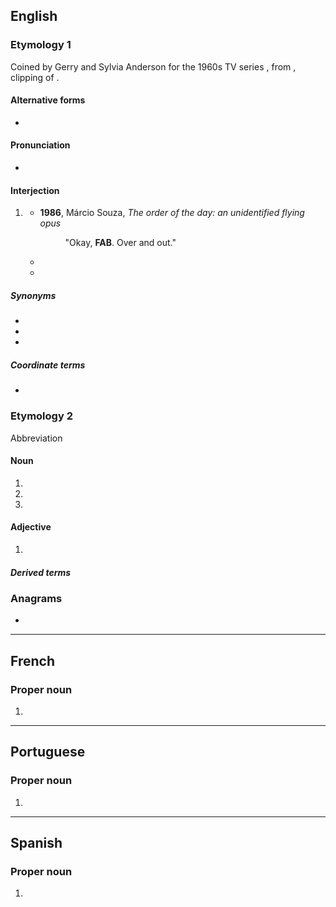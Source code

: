 {{also|fab|Fab|F.A.B.}}
==English==
{{wikipedia|lang=en}}

===Etymology 1===
Coined by Gerry and Sylvia Anderson for the 1960s TV series ''{{w|Thunderbirds}}'', from {{m|en|fab}},
clipping of {{m|en|fabulous}}.

====Alternative forms====
* {{alter|en|F.A.B.|F. A. B.|F-A-B|F.-A.-B.}}

====Pronunciation====
* {{hyphenation|en|F|A|B}}

====Interjection====
{{en-interj}}

# {{lb|en|radio telecommunications|humorous}} {{non-gloss definition|used to acknowledge that a message has been received and understood.}}
#* '''1986''', Márcio Souza, ''The order of the day: an unidentified flying opus''
#*: &quot;Okay, '''FAB'''. Over and out.&quot;
#* {{quote-book|en|year=2011|author=Norman Beech|title=The Atlantic Job - A Dad and a Lad|publisher=FilamentPublishing Ltd|isbn=9781905493753|page=69
|passage=It was great to report back to Mike and Jason on this knowing they were eager to hear that everything was operational. '''F.A.B.''' Virgil!}}
#* {{quote-book|en|year=2013|author=Andrez Bergen|title=Who is Killing the Great Capes of Heropa?|publisher=John Hunt Publishing|isbn=9781782792345
|passage=“Understood. '''F.A.B.''', sir.” Their pilot hung the microphone back on its hook.}}

=====Synonyms=====
* {{l|en|roger}}
* {{l|en|acknowledged}}
* {{l|en|five-by-five}}

=====Coordinate terms=====
* {{l|en|over and out}}

===Etymology 2===
Abbreviation

====Noun====
{{en-noun}}

# {{abbreviation of|en|frontal assessment battery}}
# {{abbreviation of|en|{{w|French–American–British classification}}}}
# {{abbreviation of|en|fast atom bombardment}}

====Adjective====
{{en-adj|-}}

# {{abbreviation of|en|[[French]]-[[American]]-[[British]]}}

=====Derived terms=====
{{der3|en|
|FAB classification
|FAB classification system
}}

===Anagrams===
* {{anagrams|en|a=abf|AFB|B.F.A.|BAF|BFA}}

----

==French==
{{wikipedia|lang=fr}}

===Proper noun===
{{fr-proper noun|f}}

# {{abbreviation of|fr|{{w|lang=fr|Forces Armées Béninoises}}|gloss=Benin [[Armed Forces|armed forces]]}}

----

==Portuguese==
{{wikipedia|lang=pt}}

===Proper noun===
{{pt-proper noun|f}}

# {{acronym of|pt|{{w|lang=pt|Força Aérea Brasileira}}|gloss=Brazilian [[Air Force]]}}

----

==Spanish==
{{wikipedia|Fab (desambiguación)|FAB|lang=es}}

===Proper noun===
{{es-proper-noun|f}}

# {{abbreviation of|es|{{w|lang=en|Fuerza Aérea Boliviana}}|gloss=Bolivian [[Air Force]]}}